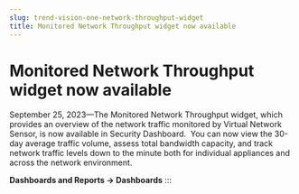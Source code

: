 ```yaml
---
slug: trend-vision-one-network-throughput-widget
title: Monitored Network Throughput widget now available
---
```

# Monitored Network Throughput widget now available

September 25, 2023—The Monitored Network Throughput widget, which provides an overview of the network traffic monitored by Virtual Network Sensor, is now available in Security Dashboard.  You can now view the 30-day average traffic volume, assess total bandwidth capacity, and track network traffic levels down to the minute both for individual appliances and across the network environment.

**Dashboards and Reports → Dashboards**
:::
